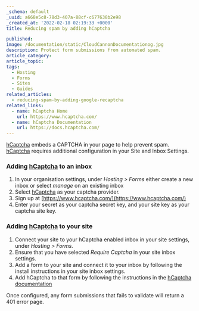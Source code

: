 ```yaml
---
_schema: default
_uuid: a668e5c8-78d3-407a-88cf-c677638b2e98
_created_at: '2022-02-18 02:19:33 +0000'
title: Reducing spam by adding hCaptcha

published:
image: /documentation/static/CloudCannonDocumentationog.jpg
description: Protect form submissions from automated spam.
article_category:
article_topic:
tags:
  - Hosting
  - Forms
  - Sites
  - Guides
related_articles:
  - reducing-spam-by-adding-google-recaptcha
related_links:
  - name: hCaptcha Home
    url: https://www.hcaptcha.com/
  - name: hCaptcha Documentation
    url: https://docs.hcaptcha.com/
---
```

[hCaptcha](https://www.hcaptcha.com/) embeds a CAPTCHA in your page to help prevent spam. [hCaptcha](https://www.hcaptcha.com/) requires additional configuration in your Site and Inbox Settings.

### Adding [hCaptcha](https://www.hcaptcha.com/) to an inbox

1. In your organisation settings, under *Hosting &gt; Forms* either create a new inbox or select *manage* on an existing inbox
2. Select [hCaptcha](https://www.hcaptcha.com/) as your captcha provider.
3. Sign up at [https://www.hcaptcha.com/](https://www.hcaptcha.com/)
4. Enter your secret as your captcha secret key, and your site key as your captcha site key.

### Adding [hCaptcha](https://www.hcaptcha.com/) to your site

1. Connect your site to your hCaptcha enabled inbox in your site settings, under *Hosting &gt; Forms.*
2. Ensure that you have selected *Require Captcha* in your site inbox settings.
3. Add a form to your site and connect it to your inbox by following the install instructions in your site inbox settings.
4. Add hCaptcha to that form by following the instructions in the [hCaptcha documentation](https://docs.hcaptcha.com/#add-the-hcaptcha-widget-to-your-webpage)

Once configured, any form submissions that fails to validate will return a 401 error page.